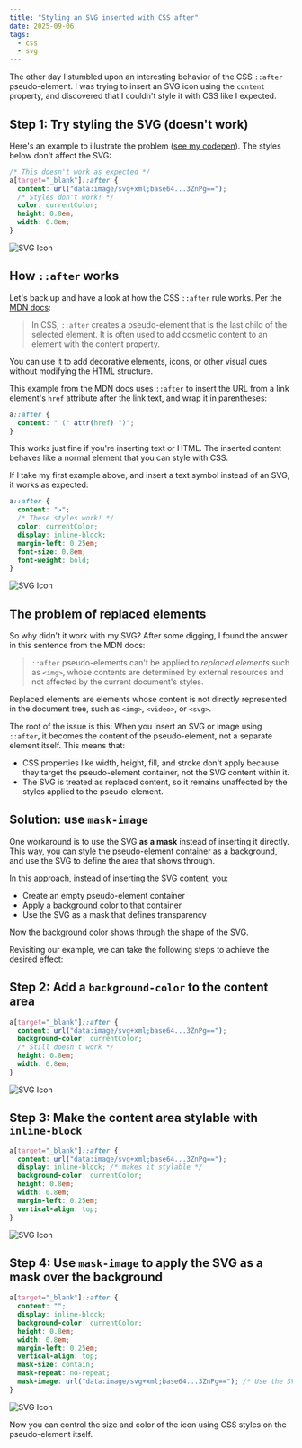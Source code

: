 ```yaml
---
title: "Styling an SVG inserted with CSS after"
date: 2025-09-06
tags:
  - css
  - svg
---
```


The other day I stumbled upon an interesting behavior of the CSS `::after` pseudo-element. I was trying to insert an SVG icon using the `content` property, and discovered that I couldn't style it with CSS like I expected.

## Step 1: Try styling the SVG (doesn't work)

Here's an example to illustrate the problem (<a href="https://codepen.io/brawlins/pen/GgpXwdE" target="_blank">see my codepen</a>). The styles below don't affect the SVG:

```css
/* This doesn't work as expected */
a[target="_blank"]::after {
  content: url("data:image/svg+xml;base64...3ZnPg==");
  /* Styles don't work! */
  color: currentColor;
  height: 0.8em;
  width: 0.8em;
}
```

![SVG Icon](/images/posts/2025-09-06-styling-an-svg-inserted-with-css-after/1.png)

## How `::after` works

Let's back up and have a look at how the CSS `::after` rule works. Per the <a href="https://developer.mozilla.org/en-US/docs/Web/CSS/::after" target="_blank">MDN docs</a>:

> In CSS, `::after` creates a pseudo-element that is the last child of the selected element. It is often used to add cosmetic content to an element with the content property.

You can use it to add decorative elements, icons, or other visual cues without modifying the HTML structure.

This example from the MDN docs uses `::after` to insert the URL from a link element's `href` attribute after the link text, and wrap it in parentheses:

```css
a::after {
  content: " (" attr(href) ")";
}
```

This works just fine if you're inserting text or HTML. The inserted content behaves like a normal element that you can style with CSS.

If I take my first example above, and insert a text symbol instead of an SVG, it works as expected:

```css
a::after {
  content: "↗";
  /* These styles work! */
  color: currentColor;
  display: inline-block;
  margin-left: 0.25em;
  font-size: 0.8em;
  font-weight: bold;
}
```

![SVG Icon](/images/posts/2025-09-06-styling-an-svg-inserted-with-css-after/0.png)

## The problem of replaced elements

So why didn't it work with my SVG? After some digging, I found the answer in this sentence from the MDN docs:

> `::after` pseudo-elements can't be applied to _replaced elements_ such as `<img>`, whose contents are determined by external resources and not affected by the current document's styles.

Replaced elements are elements whose content is not directly represented in the document tree, such as `<img>`, `<video>`, or `<svg>`.

The root of the issue is this: When you insert an SVG or image using `::after`, it becomes the content of the pseudo-element, not a separate element itself. This means that:

- CSS properties like width, height, fill, and stroke don't apply because they target the pseudo-element container, not the SVG content within it.
- The SVG is treated as replaced content, so it remains unaffected by the styles applied to the pseudo-element.

## Solution: use `mask-image`

One workaround is to use the SVG **as a mask** instead of inserting it directly. This way, you can style the pseudo-element container as a background, and use the SVG to define the area that shows through.

In this approach, instead of inserting the SVG content, you:

- Create an empty pseudo-element container
- Apply a background color to that container
- Use the SVG as a mask that defines transparency

Now the background color shows through the shape of the SVG.

Revisiting our example, we can take the following steps to achieve the desired effect:

## Step 2: Add a `background-color` to the content area

```css
a[target="_blank"]::after {
  content: url("data:image/svg+xml;base64...3ZnPg==");
  background-color: currentColor;
  /* Still doesn't work */
  height: 0.8em;
  width: 0.8em;
}
```

![SVG Icon](/images/posts/2025-09-06-styling-an-svg-inserted-with-css-after/2.png)

## Step 3: Make the content area stylable with `inline-block`

```css
a[target="_blank"]::after {
  content: url("data:image/svg+xml;base64...3ZnPg==");
  display: inline-block; /* makes it stylable */
  background-color: currentColor;
  height: 0.8em;
  width: 0.8em;
  margin-left: 0.25em;
  vertical-align: top;
}
```

![SVG Icon](/images/posts/2025-09-06-styling-an-svg-inserted-with-css-after/3.png)

## Step 4: Use `mask-image` to apply the SVG as a mask over the background

```css
a[target="_blank"]::after {
  content: "";
  display: inline-block;
  background-color: currentColor;
  height: 0.8em;
  width: 0.8em;
  margin-left: 0.25em;
  vertical-align: top;
  mask-size: contain;
  mask-repeat: no-repeat;
  mask-image: url("data:image/svg+xml;base64...3ZnPg=="); /* Use the SVG as a mask instead of the content */
}
```

![SVG Icon](/images/posts/2025-09-06-styling-an-svg-inserted-with-css-after/4.png)

Now you can control the size and color of the icon using CSS styles on the pseudo-element itself.
